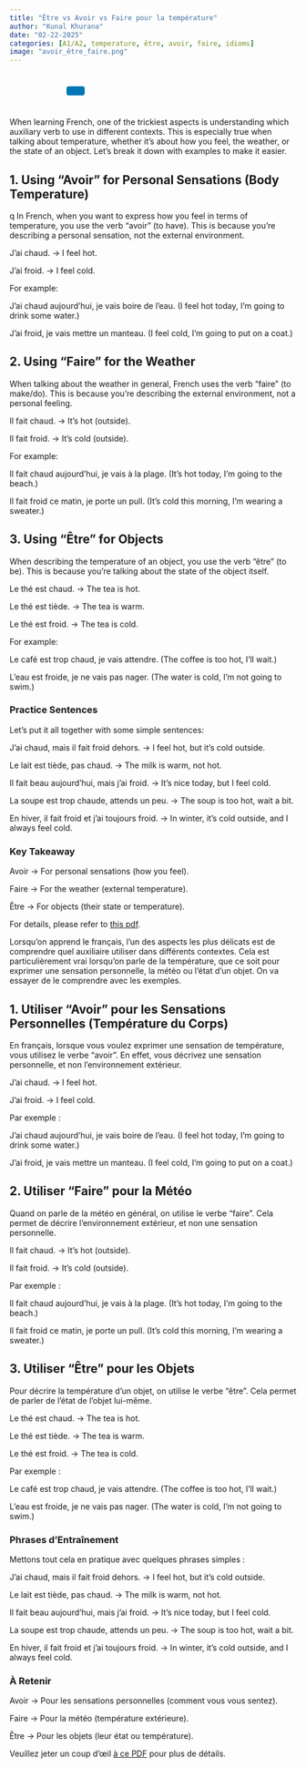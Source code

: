 ```yaml
---
title: "Être vs Avoir vs Faire pour la température"
author: "Kunal Khurana"
date: "02-22-2025"
categories: [A1/A2, temperature, être, avoir, faire, idioms]
image: "avoir_être_faire.png"
---
```


::: {style="text-align: left; padding: 10px;"}
<a href="mailto:info@frenchwithkunal.ca" target="_blank" style="margin: 0 10px; color: #000;"><i class="fas fa-envelope fa-lg"></i></a> <a href="https://www.instagram.com/kunal.khurana7" target="_blank" style="margin: 0 10px; color: #E1306C;"><i class="fab fa-instagram fa-lg"></i></a> <a href="https://frenchwithkunal.ca" target="_blank" style="margin: 0 10px; color: #0077b5;"><i class="fas fa-globe fa-lg"></i></a> <a href="https://whatsapp.com/channel/0029Vb57n2e7dmegpjYpyi3V" target="_blank" style="margin: 0 10px; color: #25D366;"><i class="fab fa-whatsapp fa-lg"></i></a> <button onclick="copyLink()" style="background-color: #0077b5; color: white; padding: 8px 16px; border: none; border-radius: 4px; cursor: pointer; margin-left: 10px;"> <i class="fas fa-copy"></i> </button> [Link copied!]{#copy-message style="margin-left: 10px; color: green; display: none;"}
:::

```{=html}
<script>
  function copyLink() {
    // Get the current page URL
    const url = window.location.href;
    
    // Copy the URL to the clipboard
    navigator.clipboard.writeText(url).then(() => {
      // Show a confirmation message
      const message = document.getElementById("copy-message");
      message.style.display = "inline";
      setTimeout(() => {
        message.style.display = "none";
      }, 2000); // Hide the message after 2 seconds
    });
  }
</script>
```

::: {.content-visible when-profile="english"}
When learning French, one of the trickiest aspects is understanding which auxiliary verb to use in different contexts. This is especially true when talking about temperature, whether it’s about how you feel, the weather, or the state of an object. Let’s break it down with examples to make it easier.

## 1. Using "Avoir" for Personal Sensations (Body Temperature)

q In French, when you want to express how you feel in terms of temperature, you use the verb "avoir" (to have). This is because you’re describing a personal sensation, not the external environment.

J’ai chaud. → I feel hot.

J’ai froid. → I feel cold.

For example:

J’ai chaud aujourd’hui, je vais boire de l’eau. (I feel hot today, I’m going to drink some water.)

J’ai froid, je vais mettre un manteau. (I feel cold, I’m going to put on a coat.)

## 2. Using "Faire" for the Weather

When talking about the weather in general, French uses the verb "faire" (to make/do). This is because you’re describing the external environment, not a personal feeling.

Il fait chaud. → It’s hot (outside).

Il fait froid. → It’s cold (outside).

For example:

Il fait chaud aujourd’hui, je vais à la plage. (It’s hot today, I’m going to the beach.)

Il fait froid ce matin, je porte un pull. (It’s cold this morning, I’m wearing a sweater.)

## 3. Using "Être" for Objects

When describing the temperature of an object, you use the verb "être" (to be). This is because you’re talking about the state of the object itself.

Le thé est chaud. → The tea is hot.

Le thé est tiède. → The tea is warm.

Le thé est froid. → The tea is cold.

For example:

Le café est trop chaud, je vais attendre. (The coffee is too hot, I’ll wait.)

L’eau est froide, je ne vais pas nager. (The water is cold, I’m not going to swim.)

### Practice Sentences

Let’s put it all together with some simple sentences:

J’ai chaud, mais il fait froid dehors. → I feel hot, but it’s cold outside.

Le lait est tiède, pas chaud. → The milk is warm, not hot.

Il fait beau aujourd’hui, mais j’ai froid. → It’s nice today, but I feel cold.

La soupe est trop chaude, attends un peu. → The soup is too hot, wait a bit.

En hiver, il fait froid et j’ai toujours froid. → In winter, it’s cold outside, and I always feel cold.

### Key Takeaway

Avoir → For personal sensations (how you feel).

Faire → For the weather (external temperature).

Être → For objects (their state or temperature).

For details, please refer to [this pdf](https://drive.google.com/file/d/114v5AgZ1CS4t7J8w5yhMabszFKL1XOvS/view?usp=drive_link).

:::

::: {.content-visible when-profile="french"}

Lorsqu’on apprend le français, l’un des aspects les plus délicats est de comprendre quel auxiliaire utiliser dans différents contextes. Cela est particulièrement vrai lorsqu’on parle de la température, que ce soit pour exprimer une sensation personnelle, la météo ou l’état d’un objet. On va essayer de le comprendre avec les exemples.

## 1. Utiliser "Avoir" pour les Sensations Personnelles (Température du Corps)

En français, lorsque vous voulez exprimer une sensation de température, vous utilisez le verbe "avoir". En effet, vous décrivez une sensation personnelle, et non l’environnement extérieur.

J’ai chaud. → I feel hot.

J’ai froid. → I feel cold.

Par exemple :

J’ai chaud aujourd’hui, je vais boire de l’eau. (I feel hot today, I’m going to drink some water.)

J’ai froid, je vais mettre un manteau. (I feel cold, I’m going to put on a coat.)

## 2. Utiliser "Faire" pour la Météo

Quand on parle de la météo en général, on utilise le verbe "faire". Cela permet de décrire l’environnement extérieur, et non une sensation personnelle.

Il fait chaud. → It’s hot (outside).

Il fait froid. → It’s cold (outside).

Par exemple :

Il fait chaud aujourd’hui, je vais à la plage. (It’s hot today, I’m going to the beach.)

Il fait froid ce matin, je porte un pull. (It’s cold this morning, I’m wearing a sweater.)

## 3. Utiliser "Être" pour les Objets

Pour décrire la température d’un objet, on utilise le verbe "être". Cela permet de parler de l’état de l’objet lui-même.

Le thé est chaud. → The tea is hot.

Le thé est tiède. → The tea is warm.

Le thé est froid. → The tea is cold.

Par exemple :

Le café est trop chaud, je vais attendre. (The coffee is too hot, I’ll wait.)

L’eau est froide, je ne vais pas nager. (The water is cold, I’m not going to swim.)

### Phrases d’Entraînement

Mettons tout cela en pratique avec quelques phrases simples :

J’ai chaud, mais il fait froid dehors. → I feel hot, but it’s cold outside.

Le lait est tiède, pas chaud. → The milk is warm, not hot.

Il fait beau aujourd’hui, mais j’ai froid. → It’s nice today, but I feel cold.

La soupe est trop chaude, attends un peu. → The soup is too hot, wait a bit.

En hiver, il fait froid et j’ai toujours froid. → In winter, it’s cold outside, and I always feel cold.

### À Retenir

Avoir → Pour les sensations personnelles (comment vous vous sentez).

Faire → Pour la météo (température extérieure).

Être → Pour les objets (leur état ou température).

Veuillez jeter un coup d'œil [à ce PDF](https://drive.google.com/file/d/114v5AgZ1CS4t7J8w5yhMabszFKL1XOvS/view?usp=drive_link) pour plus de détails.
:::